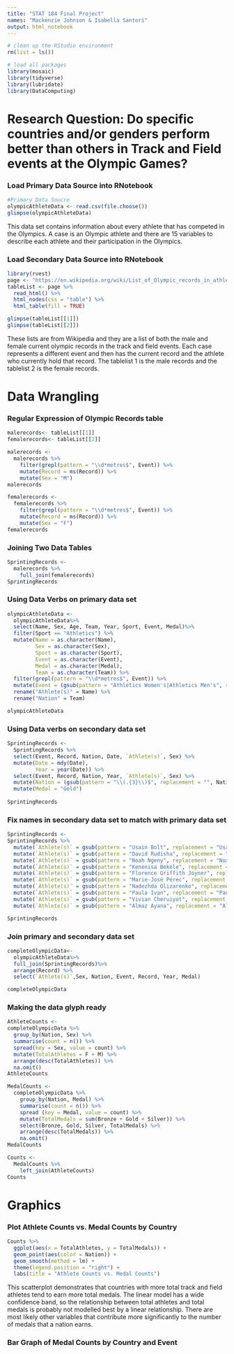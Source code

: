 ```yaml
---
title: "STAT 184 Final Project"
names: "Mackenzie Johnson & Isabella Santori"
output: html_notebook
---
```


```r
# clean up the RStudio environment 
rm(list = ls())

# load all packages
library(mosaic)
library(tidyverse)
library(lubridate)
library(DataComputing)
```

# Research Question: Do specific countries and/or genders perform better than others in Track and Field events at the Olympic Games?

### Load Primary Data Source into RNotebook
```r
#Primary Data Soucre
olympicAthleteData <- read.csv(file.choose())
glimpse(olympicAthleteData)
```
This data set contains information about every athlete that has competed in the Olympics. A case is an Olympic athlete and there are 15 variables to describe each athlete and their participation in the Olympics. 

### Load Secondary Data Source into RNotebook
```r
library(rvest)
page <- "https://en.wikipedia.org/wiki/List_of_Olympic_records_in_athletics"
tableList <- page %>%
  read_html() %>%
  html_nodes(css = "table") %>%
  html_table(fill = TRUE)

glimpse(tableList[[1]])
glimpse(tableList[[2]])
```
These lists are from Wikipedia and they are a list of both the male and female current olympic records in the track and field events. Each case represents a different event and then has the current record and the athlete who currently hold that record. The tablelist 1 is the male records and the tablelist 2 is the female records. 

# Data Wrangling 
### Regular Expression of Olympic Records table 
```r
malerecords<- tableList[[1]]
femalerecords<- tableList[[2]]

malerecords <- 
  malerecords %>%
    filter(grepl(pattern = "\\d*metres$", Event)) %>%
    mutate(Record = ms(Record)) %>%
    mutate(Sex = "M")
malerecords

femalerecords <-
  femalerecords %>%
    filter(grepl(pattern = "\\d*metres$", Event)) %>%
    mutate(Record = ms(Record)) %>%
    mutate(Sex = "F")
femalerecords
```

### Joining Two Data Tables
```r
SprintingRecords <-
  malerecords %>%
    full_join(femalerecords)
SprintingRecords
```

### Using Data Verbs on primary data set
```r
olympicAthleteData <-
  olympicAthleteData%>%
  select(Name, Sex, Age, Team, Year, Sport, Event, Medal)%>%
  filter(Sport == "Athletics") %>%
  mutate(Name = as.character(Name),
         Sex = as.character(Sex),
         Sport = as.character(Sport),
         Event = as.character(Event),
         Medal = as.character(Medal),
         Team = as.character(Team)) %>%
  filter(grepl(pattern = "\\d*metres$", Event)) %>%
  mutate(Event = (gsub(pattern = "Athletics Women's|Athletics Men's", replacement = "", Event))) %>%
  rename("Athlete(s)" = Name) %>%
  rename("Nation" = Team)

olympicAthleteData
```

### Using Data verbs on secondary data set
```r
SprintingRecords <-
  SprintingRecords %>%
  select(Event, Record, Nation, Date, `Athlete(s)`, Sex) %>%
  mutate(Date = mdy(Date),
         Year = year(Date)) %>%
  select(Event, Record, Nation, Year, `Athlete(s)`, Sex) %>%
  mutate(Nation = (gsub(pattern = "\\(.{3}\\)$", replacement = "", Nation))) %>%
  mutate(Medal = "Gold")
  
SprintingRecords
```
### Fix names in secondary data set to match with primary data set
```r
SprintingRecords <-
SprintingRecords %>%
  mutate(`Athlete(s)` = gsub(pattern = "Usain Bolt", replacement = "Usain St. Leo Bolt", `Athlete(s)`)) %>%
  mutate(`Athlete(s)` = gsub(pattern = "David Rudisha", replacement = "David Lekuta Rudisha", `Athlete(s)`)) %>%
  mutate(`Athlete(s)` = gsub(pattern = "Noah Ngeny", replacement = "Noah Kiprono Ngeny", `Athlete(s)`)) %>%
  mutate(`Athlete(s)` = gsub(pattern = "Kenenisa Bekele", replacement = "Kenenisa Bekele Beyecha", `Athlete(s)`)) %>%
  mutate(`Athlete(s)` = gsub(pattern = "Florence Griffith Joyner", replacement = "Delorez Florence Griffith Joyner", `Athlete(s)`)) %>%
  mutate(`Athlete(s)` = gsub(pattern = "Marie-José Pérec", replacement = "Marie Jos- Juliana Prec \\(Hontas-\\)", `Athlete(s)`)) %>%
  mutate(`Athlete(s)` = gsub(pattern = "Nadezhda Olizarenko", replacement = "Nadiya Fedorivna Olizarenko \\(Mushta-\\)", `Athlete(s)`)) %>%
  mutate(`Athlete(s)` = gsub(pattern = "Paula Ivan", replacement = "Paula Ivan \\(Ilie\\)", `Athlete(s)`)) %>%
  mutate(`Athlete(s)` = gsub(pattern = "Vivian Cheruiyot", replacement = "Vivian Jepkemoi Cheruiyot", `Athlete(s)`)) %>%
  mutate(`Athlete(s)` = gsub(pattern = "Almaz Ayana", replacement = "Almaz Ayana Eba", `Athlete(s)`))

SprintingRecords
```

### Join primary and secondary data set
```r
completeOlympicData<- 
  olympicAthleteData%>%
  full_join(SprintingRecords)%>%
  arrange(Record) %>%
  select(`Athlete(s)`,Sex, Nation, Event, Record, Year, Medal)

completeOlympicData
```

### Making the data glyph ready 
```r
AthleteCounts <-
completeOlympicData %>%
  group_by(Nation, Sex) %>%
  summarise(count = n()) %>%
  spread(key = Sex, value = count) %>%
  mutate(TotalAthletes = F + M) %>%
  arrange(desc(TotalAthletes)) %>%
  na.omit()
AthleteCounts

MedalCounts <-
  completeOlympicData %>%
    group_by(Nation, Medal) %>%
    summarise(count = n()) %>%
    spread (key = Medal, value = count) %>%
    mutate(TotalMedals = sum(Bronze + Gold + Silver)) %>%
    select(Bronze, Gold, Silver, TotalMedals) %>% 
    arrange(desc(TotalMedals)) %>%
    na.omit()
MedalCounts

Counts <-
  MedalCounts %>%
    left_join(AthleteCounts)
Counts
```
# Graphics

### Plot Athlete Counts vs. Medal Counts by Country
```r
Counts %>%
  ggplot(aes(x = TotalAthletes, y = TotalMedals)) + 
  geom_point(aes(color = Nation)) + 
  geom_smooth(method = lm) +
  theme(legend.position = "right") + 
  labs(title = "Athlete Counts vs. Medal Counts") 
```
This scatterplot demonstrates that countries with more total track and field athletes tend to earn more total medals. The linear model has a wide confidence band, so the relationship between total athletes and total medals is probably not modelled best by a linear relationship. There are most likely other variables that contribute more significantly to the number of medals that a nation earns. 

### Bar Graph of Medal Counts by Country and Event


